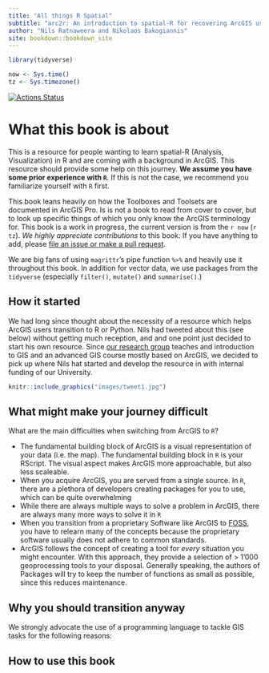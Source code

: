 ```yaml
---
title: "All things R Spatial"
subtitle: "arc2r: An introduction to spatial-R for recovering ArcGIS users"
author: "Nils Ratnaweera and Nikolaos Bakogiannis"
site: bookdown::bookdown_site
---
```



```r
library(tidyverse)

now <- Sys.time()
tz <- Sys.timezone()
```

[![Actions Status](https://github.com/arc2r/book/workflows/bookdown/badge.svg)](https://github.com/arc2r/book/actions)


# What this book is about

This is a resource for people wanting to learn spatial-R (Analysis, Visualization) in R and are coming with a background in ArcGIS. This resource should provide some help on this journey. **We assume you have some prior experience with `R`**. If this is not the case, we recommend you familiarize yourself with `R` first. 

This book leans heavily on how the Toolboxes and Toolsets are documented in ArcGIS Pro. Is is not a book to read from cover to cover, but to look up specific things of which you only know the ArcGIS terminology for. This book is a work in progress, the current version is from the `r now` (`r tz`). *We highly appreciate contributions* to this book: If you have anything to add, please [file an issue or make a pull request](https://github.com/arc2r/book).  

We are big fans of using `magrittr`'s pipe function `%>%` and heavily use it throughout this book. In addition for vector data, we use packages from the `tidyverse` (especially `filter()`, `mutate()` and `summarise()`.)

## How it started

We had long since thought about the necessity of a resource which helps ArcGIS users transition to R or Python. Nils had tweeted about this (see below) without getting much reception, and and one point just decided to start his own resource. Since [our research group](gis.lsfm.zhaw.ch/) teaches and introduction to GIS and an advanced GIS course mostly based on ArcGIS, we decided to pick up where Nils hat started and develop the resource in with internal funding of our University. 




```r
knitr::include_graphics("images/tweet1.jpg")
```

## What might make your journey difficult {#difficulties}

What are the main difficulties when switching from ArcGIS to `R`? 

- The fundamental building block of ArcGIS is a visual representation of your data (i.e. the map). The fundamental building block in `R` is your RScript. The visual aspect makes ArcGIS more approachable, but also less scaleable.
- When you acquire ArcGIS, you are served from a single source. In `R`, there are a plethora of developers creating packages for you to use, which can be quite overwhelming
- While there are always multiple ways to solve a problem in ArcGIS, there are always many more ways to solve it in `R`
- When you transition from a proprietary Software like ArcGIS to [FOSS](https://en.wikipedia.org/wiki/Free_and_open-source_software), you have to relearn many of the concepts because the proprietary software usually does not adhere to common standards.
- ArcGIS follows the concept of creating a tool for *every* situation you might encounter. With this approach, they provide a selection of > 1'000 geoprocessing tools to your disposal. Generally speaking, the authors of Packages will try to keep the number of functions as small as possible, since this reduces maintenance.
<!--
//todo add this somewhere
//body when you add a shapefile to your arcgis project, you basically have a "connection" to this file. in R, you create a virtual copy / an R representation of your dataset within your r session
-->

## Why you should transition anyway

We strongly advocate the use of a programming language to tackle GIS tasks for the following reasons:

<!--
# todo translate this
#  add specific advantages of using FOSS?
#  Ich Programmieren, weil ich damit:
#  1. … repetitive Tasks automatisieren kann
#  2. … übertragbare «Tools» bauen kann
#  3. … mehr Flexibilität und «Power» habe
#  4. … zu Grunde liegende Funktionen besser verstehe
#  5. … bessere Möglichkeiten habe zu Kollaborieren
#  6. … bessere Möglichkeiten habe, Hilfe zu erhalten
#  7.… reproduzierbar arbeite
--> 


## How to use this book


<!--
# todo(ratnanil) add instructions on how to use the book
  # on the `arc2r` package and the coding environment
--> 




